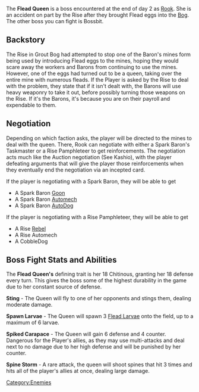 The '''Flead Queen''' is a boss encountered at the end of day 2 as [[Rook]]. She is an accident on part by the Rise after they brought Flead eggs into the [[Bog]]. The other boss you can fight is Bossbit.

== Backstory ==
The Rise in Grout Bog had attempted to stop one of the Baron's mines form being used by introducing Flead eggs to the mines, hoping they would scare away the workers and Barons from continuing to use the mines. However, one of the eggs had turned out to be a queen, taking over the entire mine with numerous fleads. If the Player is asked by the Rise to deal with the problem, they state that if it isn't dealt with, the Barons will use heavy weaponry to take it out, before possibly turning those weapons on the Rise. If it's the Barons, it's because you are on their payroll and expendable to them.

== Negotiation ==
Depending on which faction asks, the player will be directed to the mines to deal with the queen. There, Rook can negotiate with either a Spark Baron's Taskmaster or a Rise Pamphleteer to get reinforcements. The negotiation acts much like the Auction negotiation (See Kashio), with the player defeating arguments that will give the player those reinforcements when they eventually end the negotiation via an incepted card.

If the player is negotiating with a Spark Baron, they will be able to get

* A Spark Baron [[Goon]]
* A Spark Baron [[Automech]]
* A Spark Baron [[AutoDog]]

If the player is negotiating with a Rise Pamphleteer, they will be able to get

* A Rise [[Rebel]]
* A Rise Automech
* A CobbleDog

== Boss Fight Stats and Abilities ==
The '''Flead Queen's''' defining trait is her 18 Chitinous, granting her 18 defense every turn. This gives the boss some of the highest durability in the game due to her constant source of defense.

'''Sting''' - The Queen will fly to one of her opponents and stings them, dealing moderate damage.

'''Spawn Larvae''' - The Queen will spawn 3 [[Flead Larvae]] onto the field, up to a maximum of 6 larvae.

'''Spiked Carapace''' - The Queen will gain 6 defense and 4 counter. Dangerous for the Player's allies, as they may use multi-attacks and deal next to no damage due to her high defense and will be punished by her counter.

'''Spine Storm''' - A rare attack, the queen will shoot spines that hit 3 times and hits all of the player's allies at once, dealing large damage.
[[Category:Enemies]]